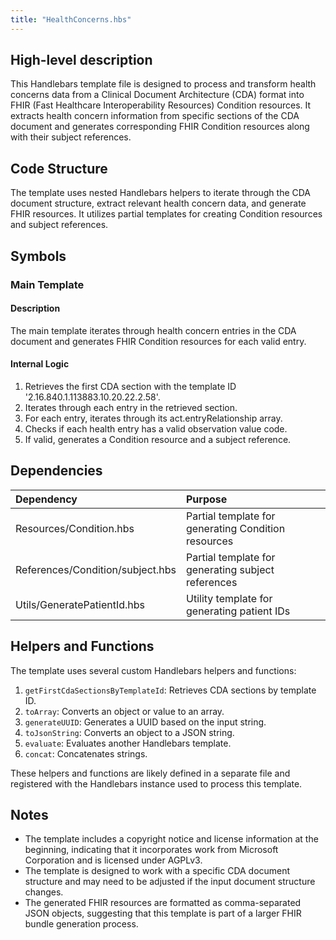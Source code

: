 ```yaml
---
title: "HealthConcerns.hbs"
---
```


## High-level description
This Handlebars template file is designed to process and transform health concerns data from a Clinical Document Architecture (CDA) format into FHIR (Fast Healthcare Interoperability Resources) Condition resources. It extracts health concern information from specific sections of the CDA document and generates corresponding FHIR Condition resources along with their subject references.

## Code Structure
The template uses nested Handlebars helpers to iterate through the CDA document structure, extract relevant health concern data, and generate FHIR resources. It utilizes partial templates for creating Condition resources and subject references.

## Symbols

### Main Template
#### Description
The main template iterates through health concern entries in the CDA document and generates FHIR Condition resources for each valid entry.

#### Internal Logic
1. Retrieves the first CDA section with the template ID '2.16.840.1.113883.10.20.22.2.58'.
2. Iterates through each entry in the retrieved section.
3. For each entry, iterates through its act.entryRelationship array.
4. Checks if each health entry has a valid observation value code.
5. If valid, generates a Condition resource and a subject reference.

## Dependencies
| Dependency | Purpose |
|:-----------|:--------|
| Resources/Condition.hbs | Partial template for generating Condition resources |
| References/Condition/subject.hbs | Partial template for generating subject references |
| Utils/GeneratePatientId.hbs | Utility template for generating patient IDs |

## Helpers and Functions
The template uses several custom Handlebars helpers and functions:

1. `getFirstCdaSectionsByTemplateId`: Retrieves CDA sections by template ID.
2. `toArray`: Converts an object or value to an array.
3. `generateUUID`: Generates a UUID based on the input string.
4. `toJsonString`: Converts an object to a JSON string.
5. `evaluate`: Evaluates another Handlebars template.
6. `concat`: Concatenates strings.

These helpers and functions are likely defined in a separate file and registered with the Handlebars instance used to process this template.

## Notes
- The template includes a copyright notice and license information at the beginning, indicating that it incorporates work from Microsoft Corporation and is licensed under AGPLv3.
- The template is designed to work with a specific CDA document structure and may need to be adjusted if the input document structure changes.
- The generated FHIR resources are formatted as comma-separated JSON objects, suggesting that this template is part of a larger FHIR bundle generation process.
